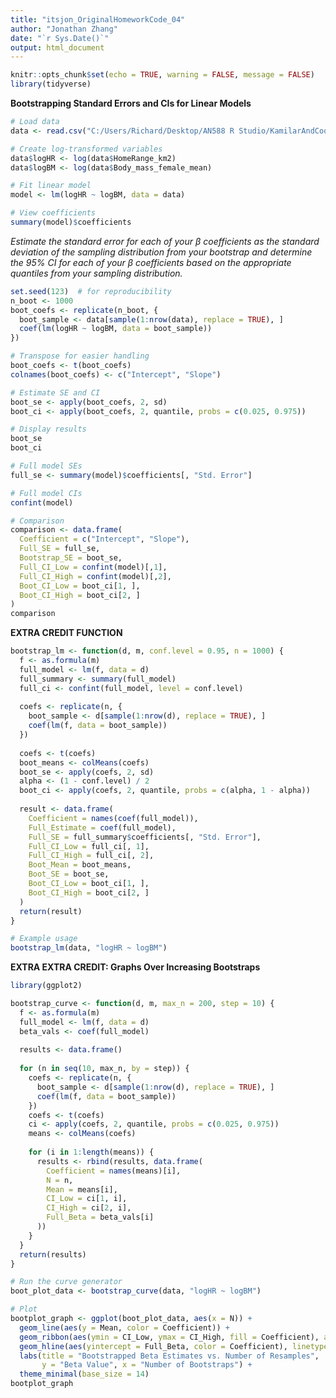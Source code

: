 ```yaml
---
title: "itsjon_OriginalHomeworkCode_04"
author: "Jonathan Zhang"
date: "`r Sys.Date()`"
output: html_document
---
```


```r
knitr::opts_chunk$set(echo = TRUE, warning = FALSE, message = FALSE)
library(tidyverse)
```

**Bootstrapping Standard Errors and CIs for Linear Models**

```r
# Load data
data <- read.csv("C:/Users/Richard/Desktop/AN588 R Studio/KamilarAndCooperData.csv")

# Create log-transformed variables
data$logHR <- log(data$HomeRange_km2)
data$logBM <- log(data$Body_mass_female_mean)

# Fit linear model
model <- lm(logHR ~ logBM, data = data)

# View coefficients
summary(model)$coefficients
```

*Estimate the standard error for each of your β coefficients as the standard deviation of the sampling distribution from your bootstrap and determine the 95% CI for each of your β coefficients based on the appropriate quantiles from your sampling distribution.*

```r
set.seed(123)  # for reproducibility
n_boot <- 1000
boot_coefs <- replicate(n_boot, {
  boot_sample <- data[sample(1:nrow(data), replace = TRUE), ]
  coef(lm(logHR ~ logBM, data = boot_sample))
})

# Transpose for easier handling
boot_coefs <- t(boot_coefs)
colnames(boot_coefs) <- c("Intercept", "Slope")

# Estimate SE and CI
boot_se <- apply(boot_coefs, 2, sd)
boot_ci <- apply(boot_coefs, 2, quantile, probs = c(0.025, 0.975))

# Display results
boot_se
boot_ci
```

```r
# Full model SEs
full_se <- summary(model)$coefficients[, "Std. Error"]

# Full model CIs
confint(model)

# Comparison
comparison <- data.frame(
  Coefficient = c("Intercept", "Slope"),
  Full_SE = full_se,
  Bootstrap_SE = boot_se,
  Full_CI_Low = confint(model)[,1],
  Full_CI_High = confint(model)[,2],
  Boot_CI_Low = boot_ci[1, ],
  Boot_CI_High = boot_ci[2, ]
)
comparison
```

**EXTRA CREDIT FUNCTION**

```r
bootstrap_lm <- function(d, m, conf.level = 0.95, n = 1000) {
  f <- as.formula(m)
  full_model <- lm(f, data = d)
  full_summary <- summary(full_model)
  full_ci <- confint(full_model, level = conf.level)
  
  coefs <- replicate(n, {
    boot_sample <- d[sample(1:nrow(d), replace = TRUE), ]
    coef(lm(f, data = boot_sample))
  })
  
  coefs <- t(coefs)
  boot_means <- colMeans(coefs)
  boot_se <- apply(coefs, 2, sd)
  alpha <- (1 - conf.level) / 2
  boot_ci <- apply(coefs, 2, quantile, probs = c(alpha, 1 - alpha))
  
  result <- data.frame(
    Coefficient = names(coef(full_model)),
    Full_Estimate = coef(full_model),
    Full_SE = full_summary$coefficients[, "Std. Error"],
    Full_CI_Low = full_ci[, 1],
    Full_CI_High = full_ci[, 2],
    Boot_Mean = boot_means,
    Boot_SE = boot_se,
    Boot_CI_Low = boot_ci[1, ],
    Boot_CI_High = boot_ci[2, ]
  )
  return(result)
}

# Example usage
bootstrap_lm(data, "logHR ~ logBM")
```

**EXTRA EXTRA CREDIT: Graphs Over Increasing Bootstraps**

```r
library(ggplot2)
```

```r
bootstrap_curve <- function(d, m, max_n = 200, step = 10) {
  f <- as.formula(m)
  full_model <- lm(f, data = d)
  beta_vals <- coef(full_model)
  
  results <- data.frame()
  
  for (n in seq(10, max_n, by = step)) {
    coefs <- replicate(n, {
      boot_sample <- d[sample(1:nrow(d), replace = TRUE), ]
      coef(lm(f, data = boot_sample))
    })
    coefs <- t(coefs)
    ci <- apply(coefs, 2, quantile, probs = c(0.025, 0.975))
    means <- colMeans(coefs)
    
    for (i in 1:length(means)) {
      results <- rbind(results, data.frame(
        Coefficient = names(means)[i],
        N = n,
        Mean = means[i],
        CI_Low = ci[1, i],
        CI_High = ci[2, i],
        Full_Beta = beta_vals[i]
      ))
    }
  }
  return(results)
}

# Run the curve generator
boot_plot_data <- bootstrap_curve(data, "logHR ~ logBM")

# Plot
bootplot_graph <- ggplot(boot_plot_data, aes(x = N)) +
  geom_line(aes(y = Mean, color = Coefficient)) +
  geom_ribbon(aes(ymin = CI_Low, ymax = CI_High, fill = Coefficient), alpha = 0.2) +
  geom_hline(aes(yintercept = Full_Beta, color = Coefficient), linetype = "dashed") +
  labs(title = "Bootstrapped Beta Estimates vs. Number of Resamples",
       y = "Beta Value", x = "Number of Bootstraps") +
  theme_minimal(base_size = 14)
bootplot_graph
```
